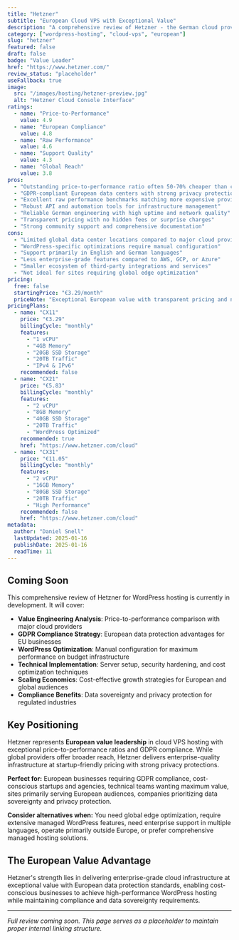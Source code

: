 ```yaml
---
title: "Hetzner"
subtitle: "European Cloud VPS with Exceptional Value"
description: "A comprehensive review of Hetzner - the German cloud provider offering exceptional price-to-performance ratios, GDPR-compliant hosting, and robust VPS infrastructure for cost-conscious WordPress deployments."
category: ["wordpress-hosting", "cloud-vps", "european"]
slug: "hetzner"
featured: false
draft: false
badge: "Value Leader"
href: "https://www.hetzner.com/"
review_status: "placeholder"
useFallback: true
image:
  src: "/images/hosting/hetzner-preview.jpg"
  alt: "Hetzner Cloud Console Interface"
ratings:
  - name: "Price-to-Performance"
    value: 4.9
  - name: "European Compliance"
    value: 4.8
  - name: "Raw Performance"
    value: 4.6
  - name: "Support Quality"
    value: 4.3
  - name: "Global Reach"
    value: 3.8
pros:
  - "Outstanding price-to-performance ratio often 50-70% cheaper than competitors"
  - "GDPR-compliant European data centers with strong privacy protections"
  - "Excellent raw performance benchmarks matching more expensive providers"
  - "Robust API and automation tools for infrastructure management"
  - "Reliable German engineering with high uptime and network quality"
  - "Transparent pricing with no hidden fees or surprise charges"
  - "Strong community support and comprehensive documentation"
cons:
  - "Limited global data center locations compared to major cloud providers"
  - "WordPress-specific optimizations require manual configuration"
  - "Support primarily in English and German languages"
  - "Less enterprise-grade features compared to AWS, GCP, or Azure"
  - "Smaller ecosystem of third-party integrations and services"
  - "Not ideal for sites requiring global edge optimization"
pricing:
  free: false
  startingPrice: "€3.29/month"
  priceNote: "Exceptional European value with transparent pricing and no bandwidth overage charges"
pricingPlans:
  - name: "CX11"
    price: "€3.29"
    billingCycle: "monthly"
    features:
      - "1 vCPU"
      - "4GB Memory"
      - "20GB SSD Storage"
      - "20TB Traffic"
      - "IPv4 & IPv6"
    recommended: false
  - name: "CX21"
    price: "€5.83"
    billingCycle: "monthly"
    features:
      - "2 vCPU"
      - "8GB Memory"
      - "40GB SSD Storage"
      - "20TB Traffic"
      - "WordPress Optimized"
    recommended: true
    href: "https://www.hetzner.com/cloud"
  - name: "CX31"
    price: "€11.05"
    billingCycle: "monthly"
    features:
      - "2 vCPU"
      - "16GB Memory"
      - "80GB SSD Storage"
      - "20TB Traffic"
      - "High Performance"
    recommended: false
    href: "https://www.hetzner.com/cloud"
metadata:
  author: "Daniel Snell"
  lastUpdated: 2025-01-16
  publishDate: 2025-01-16
  readTime: 11
---
```


## Coming Soon

This comprehensive review of Hetzner for WordPress hosting is currently in development. It will cover:

- **Value Engineering Analysis**: Price-to-performance comparison with major cloud providers
- **GDPR Compliance Strategy**: European data protection advantages for EU businesses
- **WordPress Optimization**: Manual configuration for maximum performance on budget infrastructure
- **Technical Implementation**: Server setup, security hardening, and cost optimization techniques
- **Scaling Economics**: Cost-effective growth strategies for European and global audiences
- **Compliance Benefits**: Data sovereignty and privacy protection for regulated industries

## Key Positioning

Hetzner represents **European value leadership** in cloud VPS hosting with exceptional price-to-performance ratios and GDPR compliance. While global providers offer broader reach, Hetzner delivers enterprise-quality infrastructure at startup-friendly pricing with strong privacy protections.

**Perfect for:** European businesses requiring GDPR compliance, cost-conscious startups and agencies, technical teams wanting maximum value, sites primarily serving European audiences, companies prioritizing data sovereignty and privacy protection.

**Consider alternatives when:** You need global edge optimization, require extensive managed WordPress features, need enterprise support in multiple languages, operate primarily outside Europe, or prefer comprehensive managed hosting solutions.

## The European Value Advantage

Hetzner's strength lies in delivering enterprise-grade cloud infrastructure at exceptional value with European data protection standards, enabling cost-conscious businesses to achieve high-performance WordPress hosting while maintaining compliance and data sovereignty requirements.

---

*Full review coming soon. This page serves as a placeholder to maintain proper internal linking structure.*